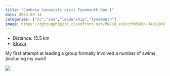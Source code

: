 ```yaml
---
title: "Cumbria Canoeists visit Tynemouth Day 1"
date: 2024-09-14
categories: ["cc","sea","leadership","tynemouth"]
image: https://dgtzuqphqg23d.cloudfront.net/MN2CB_enZncfRW5OKh-34qSjWN82w0JfzT5pfiz9cBo-768x432.jpg
---
```


- Distance: 15.5 km
- [Strava](https://www.strava.com/activities/12408206437)

My first attempt at leading a group formally involved a number of swims (including my own!)

![](https://dgtzuqphqg23d.cloudfront.net/MN2CB_enZncfRW5OKh-34qSjWN82w0JfzT5pfiz9cBo-768x432.jpg)



